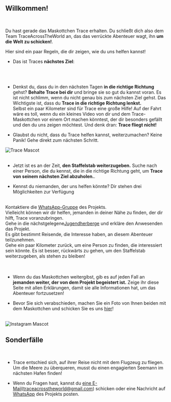 
<meta name="viewport" content="initial-scale=1, width=device-width" />

<h2 style={{ textAlign: "center" }}>Willkommen!</h2>

<br/>

Du hast gerade das Maskottchen Trace erhalten. Du schließt dich also dem Team TraceAcrossTheWorld an, das das verrückte Abenteuer wagt, ihn **um die Welt zu schicken!**.

Hier sind ein paar Regeln, die dir zeigen, wie du uns helfen kannst!

-   Das ist Traces **nächstes Ziel**:

<br/>
<div className="text-center" style={{ display: 'flex', justifyContent: 'center', alignItems: 'center', minHeight: '5vh' }}>
      <div>
        <NextCity/>
      </div>
</div>

<br/>

-   Denkst du, dass du in den nächsten Tagen **in die richtige Richtung** gehst? **Behalte Trace bei dir** und bringe sie so gut du kannst voran.
    Es ist nicht schlimm, wenn du nicht genau bis zum nächsten Ziel gehst. Das Wichtigste ist, dass du **Trace in die richtige Richtung lenkst.**\
    Selbst ein paar Kilometer sind für Trace eine große Hilfe!
    Auf der Fahrt wäre es toll, wenn du ein kleines Video von dir und dem Trace-Maskottchen vor einem Ort machen könntest, der dir besonders gefällt und den du uns zeigen möchtest.
      Und denk dran: **Trace fliegt nicht!**

-   Glaubst du nicht, dass du Trace helfen kannst, weiterzumachen? Keine Panik! Gehe direkt zum nächsten Schritt.

<div style={{ display: "flex", justifyContent: "center" }}>
  <img src="/img/Mascotte/Resize/tracefullbodydetoure.svg" alt="Trace Mascot" />
</div>
<br/>

-   Jetzt ist es an der Zeit, **den Staffelstab weiterzugeben.** Suche nach einer Person, die du kennst, die in die richtige Richtung geht, um **Trace von seinem nächsten Ziel abzuholen.**.

-   Kennst du niemanden, der uns helfen könnte? Dir stehen drei Möglichkeiten zur Verfügung

<br/>
<Stack spacing={2} alignItems="center">
  <div className="contour-ombre" style={{ width: "100%", textAlign: "center"}}>
    Kontaktiere die <a href="https://chat.whatsapp.com/FKwW0q23yVk3OdKNKAxGnE" target="_blank" rel="noopener noreferrer">WhatsApp-Gruppe</a> des Projekts. <br /> Vielleicht können wir dir helfen, jemanden in deiner Nähe zu finden, der dir hilft, Trace voranzubringen.  
</div>
  <div className="contour-ombre" style={{ width: "100%", textAlign: "center"}}>
    Gehe in die nächstgelegene<a href="https://www.hostelworld.com/" target="_blank" rel="noopener noreferrer">Jugendherberge</a> und erkläre den Anwesenden das Projekt. <br /> Es gibt bestimmt Reisende, die Interesse haben, an diesem Abenteuer teilzunehmen.  
</div>
  <div className="contour-ombre" style={{ width: "100%", textAlign: "center"}}>
    Gehe ein paar Kilometer zurück, um eine Person zu finden, die interessiert sein könnte. Es ist besser, rückwärts zu gehen, um den Staffelstab weiterzugeben, als stehen zu bleiben!  
</div>
</Stack>

<br/>
<br/>

-   Wenn du das Maskottchen weitergibst, gib es auf jeden Fall an **jemanden weiter, der von dem Projekt begeistert ist.** Zeige ihr diese Seite mit allen Erklärungen, damit sie alle Informationen hat, um das Abenteuer fortzusetzen!

-   Bevor Sie sich verabschieden, machen Sie ein Foto von Ihnen beiden mit dem Maskottchen und schicken Sie es uns <a href="https://www.instagram.com/traceacrosstheworld/" target="_blank" rel="noopener noreferrer">hier</a>!

<br/>
<div style={{ display: "flex", justifyContent: "center" }}>
  <img src="/img/Mascotte/Resize/lamaoncomputerinstagram.svg" alt="Instagram Mascot" />
</div>

<h2 style={{ textAlign: "center" }}>Sonderfälle</h2>

<br/>

-   Trace entschied sich, auf ihrer Reise nicht mit dem Flugzeug zu fliegen. Um die Meere zu überqueren, musst du einen engagierten Seemann im nächsten Hafen finden!

-   Wenn du Fragen hast, kannst du <a href="mailto:traceacrosstheworld@gmail.com">eine E-Mail</a>(traceacrosstheworld@gmail.com) schicken oder eine Nachricht auf <a href="https://chat.whatsapp.com/FKwW0q23yVk3OdKNKAxGnE" target="_blank" rel="noopener noreferrer">WhatsApp</a> des Projekts posten.

<br/>
<br/>
<br/>
<br/>

<div style={{ display: 'flex', justifyContent: 'center', alignItems: 'center', marginBottom: '20px' }}>
  <Chip
    label="Groupe WhatsApp de l'équipe"
    component="a"
    href="https://chat.whatsapp.com/FKwW0q23yVk3OdKNKAxGnE"
    variant="outlined"
    clickable
    target="_blank"
    color="success"
  />
</div>
